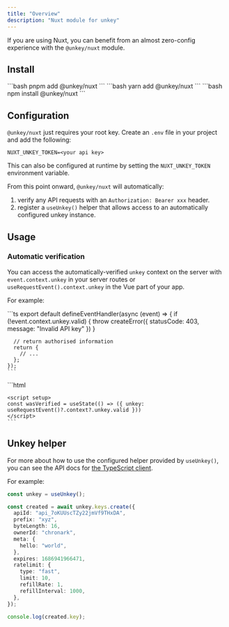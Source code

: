 ```yaml
---
title: "Overview"
description: "Nuxt module for unkey"
---
```


If you are using Nuxt, you can benefit from an almost zero-config experience with the `@unkey/nuxt` module.

## Install

<Tabs>
  <Tab title="pnpm">```bash pnpm add @unkey/nuxt ```</Tab>
  <Tab title="yarn">```bash yarn add @unkey/nuxt ```</Tab>
  <Tab title="npm">```bash npm install @unkey/nuxt ```</Tab>
</Tabs>

## Configuration

`@unkey/nuxt` just requires your root key. Create an `.env` file in your project and add the following:

```env
NUXT_UNKEY_TOKEN=<your api key>
```

This can also be configured at runtime by setting the `NUXT_UNKEY_TOKEN` environment variable.

From this point onward, `@unkey/nuxt` will automatically:

1. verify any API requests with an `Authorization: Bearer xxx` header.
1. register a `useUnkey()` helper that allows access to an automatically configured unkey instance.

## Usage

### Automatic verification

You can access the automatically-verified `unkey` context on the server with `event.context.unkey` in your server routes or `useRequestEvent().context.unkey` in the Vue part of your app.

For example:

<Tabs>
  <Tab title="~/server/api/test.ts">
    ```ts
    export default defineEventHandler(async (event) => {
      if (!event.context.unkey.valid) {
        throw createError({ statusCode: 403, message: "Invalid API key" })
      }

      // return authorised information
      return {
        // ...
      };
    });
    ```

  </Tab>
  <Tab title="~/app.vue">
    ```html
    <template>
      <div>
        <pre>Was verified: {{ wasVerified }}</pre>
      </div>
    </template>

    <script setup>
    const wasVerified = useState(() => ({ unkey: useRequestEvent()?.context?.unkey.valid }))
    </script>
    ```

  </Tab>
</Tabs>

## Unkey helper

For more about how to use the configured helper provided by `useUnkey()`, you can see the API docs for [the TypeScript client](/libraries/js/overview).

For example:

```ts
const unkey = useUnkey();

const created = await unkey.keys.create({
  apiId: "api_7oKUUscTZy22jmVf9THxDA",
  prefix: "xyz",
  byteLength: 16,
  ownerId: "chronark",
  meta: {
    hello: "world",
  },
  expires: 1686941966471,
  ratelimit: {
    type: "fast",
    limit: 10,
    refillRate: 1,
    refillInterval: 1000,
  },
});

console.log(created.key);
```

